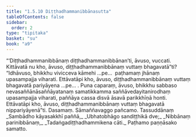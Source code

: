 ```yaml
---
title: "1.5.10 Diṭṭhadhammanibbānasutta"
tableOfContents: false
sidebar:
  order: 2
type: "tipitaka"
basket: "su"
book: "a9"
---
```



<DynamicBreadcrumb />

<Division number="51" book="a9">

<Paragraph number="398" book="a9">
“‘Diṭṭhadhammanibbānaṃ diṭṭhadhammanibbānan’ti, āvuso, vuccati. Kittāvatā nu kho, āvuso, diṭṭhadhammanibbānaṃ vuttaṃ bhagavatā”ti?
</Paragraph>

<Paragraph number="399" book="a9">
“Idhāvuso, bhikkhu vivicceva kāmehi …pe…  paṭhamaṃ jhānaṃ upasampajja viharati. Ettāvatāpi kho, āvuso, diṭṭhadhammanibbānaṃ vuttaṃ bhagavatā pariyāyena …pe… .
</Paragraph>

<Paragraph number="400" book="a9">
Puna caparaṃ, āvuso, bhikkhu sabbaso nevasaññānāsaññāyatanaṃ samatikkamma saññāvedayitanirodhaṃ upasampajja viharati, paññāya cassa disvā āsavā parikkhīṇā honti. Ettāvatāpi kho, āvuso, diṭṭhadhammanibbānaṃ vuttaṃ bhagavatā nippariyāyenā”ti.

</Paragraph>
</Division>

<Paragraph number="401" type="center" book="a9">
Dasamaṃ.



</Paragraph>

<Paragraph number="402" type="center" book="a9">
Sāmaññavaggo pañcamo.



</Paragraph>

<Paragraph number="403" type="center" book="a9">
Tassuddānaṃ


</Paragraph>

<Paragraph number="404" type="verses" book="a9">
_Sambādho kāyasakkhī paññā,_  
_Ubhatobhāgo sandiṭṭhikā dve;_  
_Nibbānaṃ parinibbānaṃ,_  
_Tadaṅgadiṭṭhadhammikena cāti._  


</Paragraph>

<Paragraph number="405" type="center" book="a9">
Paṭhamo paṇṇāsako samatto.
</Paragraph>